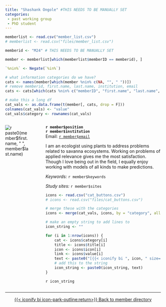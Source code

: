 ```yaml
---
title: "Shashank Ongole" #THIS NEEDS TO BE MANUALLY SET
categories: 
 - past working group
 - PhD student
---
```


```r
memberlist <- read.csv("member_list.csv")
# memberlist <- read.csv("files/member_list.csv")

memberid <- "M24" # THIS NEEDS TO BE MANUALLY SET

member <- memberlist[which(memberlist$memberID == memberid), ]

`%nin%` <- Negate(`%in%`)

# what information categories do we have?
cats <- names(member[which(member %nin% c(NA, "", " "))])
# remove memberid, first.name, last.name, institution, email
cats <- cats[which(cats %nin% c("memberID", "first.name", "last.name", "institution", "email", "position", "keywords", "sites", "career.stage", "inventree.role"))]

# make this a long df
cat_vals <- as.data.frame(t(member[, cats, drop = F]))
colnames(cat_vals) <- "value"
cat_vals$category <- rownames(cat_vals)
```

::::{.columns}
:::{.column style="padding-right: 30px;"}
![`r paste0(member$first.name, " ", member$last.name)`](`r paste0("member_profiles/", memberid,".jpg")`){.circular-photo}
<br>
<!-- [{{< iconify bi mdi:email size=1.1em >}} testmember@fakeuniversity.edu](mailto:testmember@fakeuniversity.edu){.btn .btn-outline-primary}  -->
:::
:::{.column}
**`r member$position`**\
**`r member$institution`**\
Email: [`r member$email`](mailto:`r member$email`)

I am an ecologist using plants to address problems  related to savanna ecosystems. Working on problems of applied relevance gives me the most satisfaction. Though I love being out in the field, I equally enjoy working with models of all kinds to make predictions. 

*Keywords:* `r member$keywords`

*Study sites:* `r member$sites`

```r
icons <- read.csv("cat_buttons.csv")
# icons <- read.csv("files/cat_buttons.csv")

# merge these with the categories
icons <- merge(cat_vals, icons, by = "category", all.x = T)

# make an empty string to add lines to
icon_string <- ""

for (i in 1:nrow(icons)) {
    cat <- icons$category[i]
    title <- icons$title[i]
    icon <- icons$icon[i]
    link <- icons$value[i]
    text <- paste0("[{{< iconify bi ", icon, " size=1.1em title='", title, "' >}} ", title, "](", link, "){.btn .btn-outline-primary}  ")
    # add this to the string
    icon_string <- paste0(icon_string, text)
}
```

`r icon_string`
:::
:::

------------------------------------------------------------------------

::: {style="text-align: center;"}
[{{< iconify bi icon-park-outline:return>}} Back to member directory](../index.qmd)
:::

